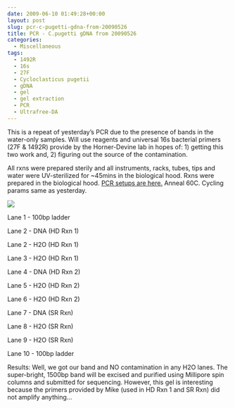 ```yaml
---
date: 2009-06-10 01:49:28+00:00
layout: post
slug: pcr-c-pugetti-gdna-from-20090526
title: PCR - C.pugetti gDNA from 20090526
categories:
  - Miscellaneous
tags:
  - 1492R
  - 16s
  - 27F
  - Cycloclasticus pugetii
  - gDNA
  - gel
  - gel extraction
  - PCR
  - Ultrafree-DA
---
```


This is a repeat of yesterday's PCR due to the presence of bands in the water-only samples. Will use reagents and universal 16s bacterial primers (27F & 1492R) provide by the Horner-Devine lab in hopes of: 1) getting this two work and, 2) figuring out the source of the contamination.

All rxns were prepared sterily and all instruments, racks, tubes, tips and water were UV-sterilized for ~45mins in the biological hood. Rxns were prepared in the biological hood. [PCR setups are here.](https://eagle.fish.washington.edu/Arabidopsis/Notebook%20Workup%20Files/20090609-01.jpg) Anneal 60C. Cycling params same as yesterday.

![](https://eagle.fish.washington.edu/Arabidopsis/20090610.JPG)

Lane 1 - 100bp ladder

Lane 2 - DNA (HD Rxn 1)

Lane 2 - H2O (HD Rxn 1)

Lane 3 - H2O (HD Rxn 1)

Lane 4 - DNA (HD Rxn 2)

Lane 5 - H2O (HD Rxn 2)

Lane 6 - H2O (HD Rxn 2)

Lane 7 - DNA (SR Rxn)

Lane 8 - H2O (SR Rxn)

Lane 9 - H2O (SR Rxn)

Lane 10 - 100bp ladder

Results: Well, we got our band and NO contamination in any H2O lanes. The super-bright, 1500bp band will be excised and purified using Millipore spin columns and submitted for sequencing. However, this gel is interesting because the primers provided by Mike (used in HD Rxn 1 and SR Rxn) did not amplify anything...
